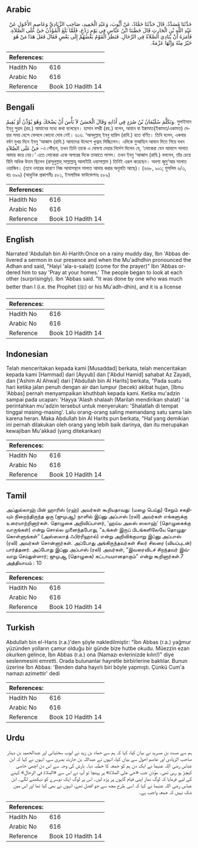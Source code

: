 ## Arabic


<div dir="rtl" lang="ar" style={{fontSize:'larger',backgroundColor:'#f8f9fa',padding:20}}>
حَدَّثَنَا مُسَدَّدٌ، قَالَ حَدَّثَنَا حَمَّادٌ، عَنْ أَيُّوبَ، وَعَبْدِ الْحَمِيدِ، صَاحِبِ الزِّيَادِيِّ وَعَاصِمٍ الأَحْوَلِ عَنْ عَبْدِ اللَّهِ بْنِ الْحَارِثِ قَالَ خَطَبَنَا ابْنُ عَبَّاسٍ فِي يَوْمٍ رَدْغٍ، فَلَمَّا بَلَغَ الْمُؤَذِّنُ حَىَّ عَلَى الصَّلاَةِ‏.‏ فَأَمَرَهُ أَنْ يُنَادِيَ الصَّلاَةُ فِي الرِّحَالِ‏.‏ فَنَظَرَ الْقَوْمُ بَعْضُهُمْ إِلَى بَعْضٍ فَقَالَ فَعَلَ هَذَا مَنْ هُوَ خَيْرٌ مِنْهُ وَإِنَّهَا عَزْمَةٌ‏.‏
</div>
<div style={{backgroundColor:'#f8f9fa',padding:20, marginBottom: 10}}><table> <thead> <tr> <th>References:</th> <th></th> </tr> </thead> <tbody><tr><td>Hadith No</td><td>616</td></tr><tr><td>Arabic No</td><td>616</td></tr><tr><td>Reference</td><td>Book 10 Hadith 14</td></tr></tbody></table></div>

## Bengali


<div dir="ltr" lang="bn" style={{fontSize:'larger',backgroundColor:'#f8f9fa',padding:20}}>
وَتَكَلَّمَ سُلَيْمَانُ بْنُ صُرَدٍ فِي أَذَانِهِ وَقَالَ الْحَسَنُ لاَ بَأْسَ أَنْ يَضْحَكَ وَهُوَ يُؤَذِّنُ أَوْ يُقِيمُ. সুলাইমান ইব্‌নু সুরাদ (রহ.) আযানের মধ্যে কথা বলেছেন। হাসান বসরী (রহ.) বলেন, আযান বা ইক্বামাত(ইকামত/একামত) দেয়ার সময় হেসে ফেললে কোনো দোষ নেই। ৬১৬. ‘আবদুল্লাহ্ ইবনু হারিস (রাযি.) হতে বর্ণিত। তিনি বলেন, একবার বর্ষণ মুখর দিনে ইবনু ‘আব্বাস (রাযি.) আমাদের উদ্দেশে খুত্বাহ দিচ্ছিলেন। এদিকে মুআয্যিন আযান দিতে গিয়ে যখন حَيَّ عَلَى الصَّلاَةِ -এ পৌঁছল, তখন তিনি তাকে এ ঘোষণা দেয়ার নির্দেশ দিলেন যে, ‘লোকেরা যেন আবাসে সালাত আদায় করে নেয়।’ এতে লোকেরা একে অপরের দিকে তাকাতে লাগল। তখন ইবনু ‘আব্বাস (রাযি.) বললেন, তাঁর চেয়ে যিনি অধিক উত্তম ছিলেন (রাসূলুল্লাহ্ সাল্লাল্লাহু আলাইহি ওয়াসাল্লাম ) তিনিই এরূপ করেছেন। অবশ্য জুমু‘আর সালাত ওয়াজিব। (তবে ওযরের কারণে নিজ আবাসস্থলে সালাত আদায় করার অনুমতি আছে)। (৬৬৮, ৯০১; মুসলিম ৬/৩, হাঃ ৬৯৯) (আধুনিক প্রকাশনীঃ ৫৮১, ইসলামিক ফাউন্ডেশনঃ ৫৮৯)
</div>
<div style={{backgroundColor:'#f8f9fa',padding:20, marginBottom: 10}}><table> <thead> <tr> <th>References:</th> <th></th> </tr> </thead> <tbody><tr><td>Hadith No</td><td>616</td></tr><tr><td>Arabic No</td><td>616</td></tr><tr><td>Reference</td><td>Book 10 Hadith 14</td></tr></tbody></table></div>

## English


<div dir="ltr" lang="en" style={{fontSize:'larger',backgroundColor:'#f8f9fa',padding:20}}>
Narrated 'Abdullah bin Al-Harith:Once on a rainy muddy day, Ibn 'Abbas delivered a sermon in our presence and when the Mu'adhdhin pronounced the Adhan and said, "Haiyi 'ala-s-sala(t) (come for the prayer)" Ibn 'Abbas ordered him to say 'Pray at your homes.' The people began to look at each other (surprisingly). Ibn 'Abbas said. "It was done by one who was much better than I (i.e. the Prophet (ﷺ) or his Mu'adh-dhin), and it is a license
</div>
<div style={{backgroundColor:'#f8f9fa',padding:20, marginBottom: 10}}><table> <thead> <tr> <th>References:</th> <th></th> </tr> </thead> <tbody><tr><td>Hadith No</td><td>616</td></tr><tr><td>Arabic No</td><td>616</td></tr><tr><td>Reference</td><td>Book 10 Hadith 14</td></tr></tbody></table></div>

## Indonesian


<div dir="ltr" lang="id" style={{fontSize:'larger',backgroundColor:'#f8f9fa',padding:20}}>
Telah menceritakan kepada kami [Musaddad] berkata, telah menceritakan kepada kami [Hammad] dari [Ayyub] dan ['Abdul Hamid] sahabat Az Zayadi, dan ['Ashim Al Ahwal] dari ['Abdullah bin Al Harits] berkata, "Pada suatu hari ketika jalan penuh dengan air dan lumpur (becek) akibat hujan, [Ibnu 'Abbas] pernah menyampaikan khuthbah kepada kami. Ketika mu'adzin sampai pada ucapan: 'Hayya 'Alash shalaah (Marilah mendirikan shalat) ' ia perintahkan mu'adzin tersebut untuk menyerukan: 'Shalatlah di tempat tinggal masing-masing'. Lalu orang-orang saling memandang satu sama lain karena heran. Maka Abdullah bin Al Harits pun berkata, "Hal yang demikian ini pernah dilakukan oleh orang yang lebih baik darinya, dan itu merupakan kewajiban Mu'akkad (yang ditekankan)
</div>
<div style={{backgroundColor:'#f8f9fa',padding:20, marginBottom: 10}}><table> <thead> <tr> <th>References:</th> <th></th> </tr> </thead> <tbody><tr><td>Hadith No</td><td>616</td></tr><tr><td>Arabic No</td><td>616</td></tr><tr><td>Reference</td><td>Book 10 Hadith 14</td></tr></tbody></table></div>

## Tamil


<div dir="ltr" lang="ta" style={{fontSize:'larger',backgroundColor:'#f8f9fa',padding:20}}>
அப்துல்லாஹ் பின் ஹாரிஸ் (ரஹ்) அவர்கள் கூறியதாவது: (மழை பெய்து) சேறும் சகதியும் நிறைந்திருந்த ஒரு (ஜுமுஆ) நாளில் இப்னு அப்பாஸ் (ரலி) அவர்கள் எங்களுக்கு உரையாற்றினார்கள். தொழுகை அறிவிப்பாளர், ‘ஹய்ய அலஸ் ஸலாஹ்’ (தொழுகைக்கு வாருங்கள்) என்று சொல்ல முனைந்தபோது, “உங்கள் இருப் பிடங்களிலேயே தொழுதுகொள்ளுங்கள்” (அஸ்ஸலாத் ஃபிர்ரிஹால்) என்று அறிவிக்குமாறு இப்னு அப்பாஸ் (ரலி) அவர்கள் சொன்னார்கள். அப்போது அங்கிருந்தவர்கள் சிலர் சிலரை (வியப்புடன்) பார்த்தனர். அப்போது இப்னு அப்பாஸ் (ரலி) அவர்கள், “இவரைவிடச் சிறந்தவர் இவ்வாறு செய்துள்ளார்; ஜுமுஆ (தொழுகை) கட்டாயமானதாகும்” என்று கூறினார்கள்.7 அத்தியாயம் : 10
</div>
<div style={{backgroundColor:'#f8f9fa',padding:20, marginBottom: 10}}><table> <thead> <tr> <th>References:</th> <th></th> </tr> </thead> <tbody><tr><td>Hadith No</td><td>616</td></tr><tr><td>Arabic No</td><td>616</td></tr><tr><td>Reference</td><td>Book 10 Hadith 14</td></tr></tbody></table></div>

## Turkish


<div dir="ltr" lang="tr" style={{fontSize:'larger',backgroundColor:'#f8f9fa',padding:20}}>
Abdullah bin el-Haris (r.a.)'den şöyle nakledilmiştir: "İbn Abbas (r.a.) yağmur yüzünden yolların çamur olduğu bir günde bize hutbe okudu. Müezzin ezan okurken gelince, İbn Abbas (r.a.) ona (Namazı evlerinizde kılın!)" diye seslenmesini emretti. Orada bulunanlar hayretle birbirlerine baktılar. Bunun üzerine İbn Abbas: 'Benden daha hayırlı biri böyle yapmıştı. Çünkü Cum'a namazı azimettir' dedi
</div>
<div style={{backgroundColor:'#f8f9fa',padding:20, marginBottom: 10}}><table> <thead> <tr> <th>References:</th> <th></th> </tr> </thead> <tbody><tr><td>Hadith No</td><td>616</td></tr><tr><td>Arabic No</td><td>616</td></tr><tr><td>Reference</td><td>Book 10 Hadith 14</td></tr></tbody></table></div>

## Urdu


<div dir="rtl" lang="ur" style={{fontSize:'larger',backgroundColor:'#f8f9fa',padding:20}}>
ہم سے مسدد بن مسرہد نے بیان کیا، کہا کہ ہم سے حماد بن زید نے ایوب سختیانی اور عبدالحمید بن دینار صاحب الزیادی اور عاصم احول سے بیان کیا، انہوں نے عبداللہ بن حارث بصریٰ سے، انہوں نے کہا کہ ابن عباس رضی اللہ عنہما نے ایک دن ہم کو جمعہ کا خطبہ دیا۔ بارش کی وجہ سے اس دن اچھی خاصی کیچڑ ہو رہی تھی۔ مؤذن جب «حى على الصلاة‏» پر پہنچا تو آپ نے اس سے «الصلاة في الرحال‏» کہنے کے لیے فرمایا کہ لوگ نماز اپنی قیام گاہوں پر پڑھ لیں۔ اس پر لوگ ایک دوسرے کو دیکھنے لگے۔ ابن عباس رضی اللہ عنہما نے کہا کہ اسی طرح مجھ سے جو افضل تھے، انہوں نے بھی کیا تھا اور اس میں شک نہیں کہ جمعہ واجب ہے۔
</div>
<div style={{backgroundColor:'#f8f9fa',padding:20, marginBottom: 10}}><table> <thead> <tr> <th>References:</th> <th></th> </tr> </thead> <tbody><tr><td>Hadith No</td><td>616</td></tr><tr><td>Arabic No</td><td>616</td></tr><tr><td>Reference</td><td>Book 10 Hadith 14</td></tr></tbody></table></div>